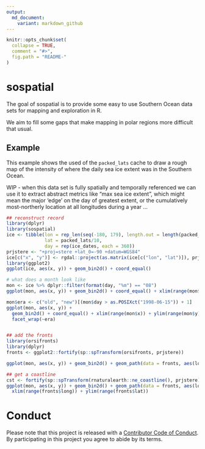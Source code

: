 ```yaml
---
output:
  md_document:
    variant: markdown_github
---
```


<!-- README.md is generated from README.Rmd. Please edit that file -->

```r
knitr::opts_chunk$set(
  collapse = TRUE,
  comment = "#>",
  fig.path = "README-"
)
```

# sospatial

The goal of sospatial is to provide some easy to use Southern Ocean data sets for 
mapping and exploration in R. 

We aim to fill some gaps that make mapping in polar regions more difficult that usual. 

## Example

This example shows the used of the `packed_lats` cache to draw a rough map of the intensity
of where the daily sea ice extent was in the Southern Ocean. 

WIP - when this data set is fully spatially and temporally referenced we can use it 
to extract abstract metrics like "max sea ice extent", which might mean the major 'edge' on the day of greatest extent, or the cumulatively most-northerly location at all longitudes during a year ...


```r
## reconstruct record
library(dplyr)
library(sospatial)
ice <- tibble(lon = rep_len(seq(-180, 179), length.out = length(packed_lats)), 
              lat = packed_lats/10,
              day = rep(ice_dates, each = 360))
prjstere <- "+proj=stere +lat_0=-90 +datum=WGS84"
ice[c("x", "y")] <- rgdal::project(as.matrix(ice[c("lon", "lat")]), prjstere)
library(ggplot2)
ggplot(ice, aes(x, y)) + geom_bin2d() + coord_equal()

# what does a month look like
mon <- ice %>% dplyr::filter(format(day, "%m") == "08")
ggplot(mon, aes(x, y)) + geom_bin2d() + coord_equal() + xlim(range(mon$x)) + ylim(range(mon$y))

mon$era <- c("old", "new")[(mon$day > as.POSIXct("1998-06-15")) + 1]
ggplot(mon, aes(x, y)) + 
  geom_bin2d() + coord_equal() + xlim(range(mon$x)) + ylim(range(mon$y)) + 
  facet_wrap(~era)


## add the fronts 
library(orsifronts)
library(dplyr)
fronts <- ggplot2::fortify(sp::spTransform(orsifronts, prjstere))

ggplot(mon, aes(x, y)) + geom_bin2d() + geom_path(data = fronts, aes(long, lat, group = group, colour = id))

## get a coastline
cst <- fortify(sp::spTransform(rnaturalearth::ne_coastline(), prjstere))
ggplot(mon, aes(x, y)) + geom_bin2d() + geom_path(data = fronts, aes(long, lat, group = group, colour = id)) + geom_path(data = cst, aes(long, lat, group = group)) + 
  xlim(range(fronts$long)) + ylim(range(fronts$lat))

```


# Conduct

Please note that this project is released with a [Contributor Code of Conduct](CONDUCT.md). By participating in this project you agree to abide by its terms.

